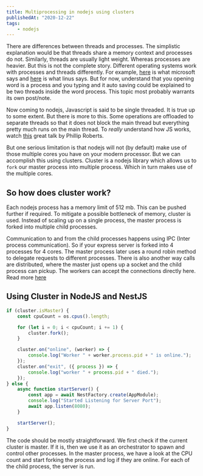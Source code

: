 ```yaml
---
title: Multiprocessing in nodejs using clusters
publishedAt: "2020-12-22"
tags:
    - nodejs
---
```


There are differences between threads and processes. The simplistic explanation would be that threads share a memory
context and processes do not. Similarly, threads are usually light weight. Whereas processes are heavier. But this is
not the complete story. Different operating systems work with processes and threads differently. For example,
[here](https://docs.microsoft.com/en-gb/windows/win32/procthread/about-processes-and-threads?redirectedfrom=MSDN) is
what microsoft says and [here](http://lkml.iu.edu/hypermail/linux/kernel/9608/0191.html) is what linus says.
But for now, understand that you opening word is a process and you typing and it auto saving could be explained to
be two threads inside the word process. This topic most probably warrants its own post/note.

Now coming to nodejs, Javascript is said to be single threaded. It is true up to some extent. But there is more to this.
Some operations are offloaded to separate threads so that it does not block the main thread but everything pretty much
runs on the main thread. To _really_ understand how JS works, watch [this](https://www.youtube.com/watch?v=8aGhZQkoFbQ)
great talk by Phillip Roberts.

But one serious limitation is that nodejs will not (by default) make use of those multiple cores you have on your modern
processor. But we can accomplish this using clusters. Cluster is a nodejs library which allows us to `fork` our master
process into multiple process. Which in turn makes use of the multiple cores.

## So how does cluster work?

Each nodejs process has a memory limit of 512 mb. This can be pushed further if required. To mitigate a possible bottleneck
of memory, cluster is used. Instead of scaling up on a single process, the master process is forked into multiple child
processes.

Communication to and from the child processes happens using IPC (Inter process communication). So if your express server is forked
into 4 processes for 4 cores. The master process later uses a round robin method to delegate requests to different processes. There
is also another way calls are distributed, where the master just opens up a socket and the child process can pickup. The workers can accept
the connections directly here. Read more [here](https://nodejs.org/api/cluster.html#cluster_how_it_works)

## Using Cluster in NodeJS and NestJS

```typescript
if (cluster.isMaster) {
    const cpuCount = os.cpus().length;

    for (let i = 0; i < cpuCount; i += 1) {
        cluster.fork();
    }

    cluster.on("online", (worker) => {
        console.log("Worker " + worker.process.pid + " is online.");
    });
    cluster.on("exit", ({ process }) => {
        console.log("worker " + process.pid + " died.");
    });
} else {
    async function startServer() {
        const app = await NestFactory.create(AppModule);
        console.log("Started Listening for Server Port");
        await app.listen(8080);
    }

    startServer();
}
```

The code should be mostly straightforward. We first check if the current cluster is master. If it is, then we use it as an
orchestrator to spawn and control other processes. In the master process, we have a look at the CPU count and start forking
the process and log if they are online. For each of the child process, the server is run.
